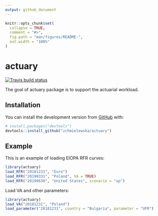 ```yaml
---
output: github_document
---
```


<!-- README.md is generated from README.Rmd. Please edit that file -->

```r
knitr::opts_chunk$set(
  collapse = TRUE,
  comment = "#>",
  fig.path = "man/figures/README-",
  out.width = "100%"
)
```
# actuary

<!-- badges: start -->
[![Travis build status](https://travis-ci.org/zchmielewska/actuaryr.svg?branch=master)](https://travis-ci.org/zchmielewska/actuaryr)
<!-- badges: end -->

The goal of actuary package is to support the actuarial workload.

## Installation

You can install the development version from [GitHub](https://github.com/) with:

``` r
# install.packages("devtools")
devtools::install_github("zchmielewska/actuary")
```
## Example

This is an example of loading EIOPA RFR curves:

```r
library(actuary)
load_RFR("20181231", "Euro")
load_RFR("20190331", "Poland", VA = TRUE)
load_RFR("20190630", "United States", scenario = "up")

```

Load VA and other parameters:

```r
library(actuary)
load_VA("20181231", "Poland")
load_parameter("20181231", country = "Bulgaria", parameter = "UFR")
```
